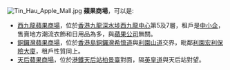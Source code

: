 [[File:Tin_Hau_Apple_Mall.jpg|thumb]]
'''蘋果商場'''，可以是:
*[[西九龍中心|西九龍蘋果商場]]，位於[[香港|香港]][[九龍|九龍]][[深水埗|深水埗]][[西九龍中心|西九龍中心]]第5及7層，租戶是[[中小企|中小企]]，售賣地方潮流衣飾和日用品為多，與[[蘋果公司|蘋果公司]]無關。
*[[銅鑼灣蘋果商場|銅鑼灣蘋果商場]]，位於[[香港島|香港島]][[銅鑼灣|銅鑼灣]][[希慎道|希慎道]]與[[利園山道|利園山道]]交界，毗鄰[[利園宏利保險大廈|利園宏利保險大廈]]，租戶性質同上。
*[[天后蘋果商場|天后蘋果商場]]，位於[[港鐵|港鐵]][[天后站|天后站]][[柏景臺|柏景臺]]對面，隔[[英皇道|英皇道]]與天后站對望。
{{Disambig|cat=四字建築物消歧義}}